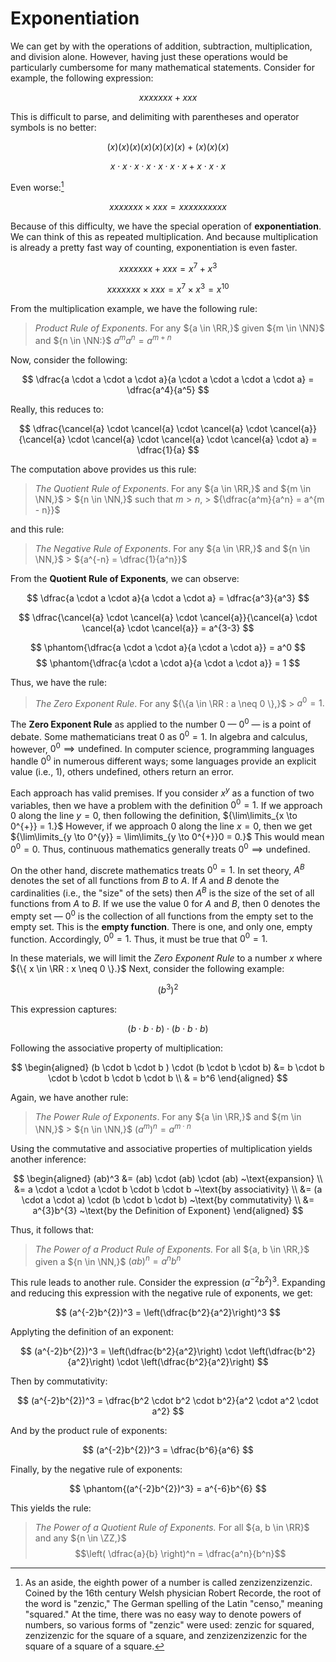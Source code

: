 # Exponentiation

We can get by with the operations of addition, subtraction, multiplication,
and division alone. However, having just these operations would be
particularly cumbersome for many mathematical statements. Consider for
example, the following expression:

$$
xxxxxxx + xxx
$$

This is difficult to parse, and delimiting with parentheses and operator
symbols is no better:

$$
(x)(x)(x)(x)(x)(x)(x) + (x)(x)(x)
$$

$$
x \cdot x \cdot x \cdot x \cdot x \cdot x \cdot x + x \cdot x \cdot x
$$

Even worse:[^zenzizenzic]

$$
xxxxxxx \times xxx = xxxxxxxxxx
$$

[^zenzizenzic]:
    As an aside, the eighth power of a number is called zenzizenzizenzic.
    Coined by the 16th century Welsh physician Robert Recorde, the root of
    the word is "zenzic," The German spelling of the Latin "censo," meaning
    "squared." At the time, there was no easy way to denote powers of
    numbers, so various forms of "zenzic" were used: zenzic for squared,
    zenzizenzic for the square of a square, and zenzizenzizenzic for the
    square of a square of a square.

Because of this difficulty, we have the special operation of
**exponentiation**. We can think of this as repeated multiplication. And
because multiplication is already a pretty fast way of counting,
exponentiation is even faster.

$$
xxxxxxx + xxx = x^7 + x^3
$$

$$
xxxxxxx \times xxx = x^7 \times x^3 = x^{10}
$$

From the multiplication example, we have the following rule:

> _Product Rule of Exponents_. For any ${a \in \RR,}$ given ${m \in \NN}$ and
> ${n \in \NN:}$ ${a^m a^n = a^{m + n}}$

Now, consider the following:

$$
\dfrac{a \cdot a \cdot a \cdot a}{a \cdot a \cdot a \cdot a \cdot a} =
\dfrac{a^4}{a^5}
$$

Really, this reduces to:

$$
\dfrac{\cancel{a} \cdot \cancel{a} \cdot \cancel{a} \cdot
\cancel{a}}{\cancel{a} \cdot \cancel{a} \cdot \cancel{a} \cdot
\cancel{a} \cdot a} = \dfrac{1}{a}
$$

The computation above provides us this rule:

> _The Quotient Rule of Exponents_. For any ${a \in \RR,}$ and
> ${m \in \NN,}$ > ${n \in \NN,}$ such that ${m > n,}$ >
> ${\dfrac{a^m}{a^n} = a^{m - n}}$

and this rule:

> _The Negative Rule of Exponents_. For any ${a \in \RR,}$ and
> ${n \in \NN,}$ > ${a^{-n} = \dfrac{1}{a^n}}$

From the **Quotient Rule of Exponents**, we can observe:

$$
	\dfrac{a \cdot a \cdot a}{a \cdot a \cdot a} = \dfrac{a^3}{a^3}
$$

$$
\dfrac{\cancel{a} \cdot \cancel{a} \cdot \cancel{a}}{\cancel{a} \cdot
\cancel{a} \cdot \cancel{a}} = a^{3-3}
$$

$$
	\phantom{\dfrac{a \cdot a \cdot a}{a \cdot a \cdot a}} = a^0
$$
$$
	\phantom{\dfrac{a \cdot a \cdot a}{a \cdot a \cdot a}} = 1
$$

Thus, we have the rule:

> _The Zero Exponent Rule_. For any ${\{a \in \RR : a \neq 0 \},}$ >
> ${a^0 = 1.}$

The **Zero Exponent Rule** as applied to the number ${0}$ &mdash; ${0^0}$
&mdash; is a point of debate. Some mathematicians treat 0 as ${0^0 = 1.}$
In algebra and calculus, however, ${0^0 \implies \text{undefined}.}$ In
computer science, programming languages handle ${0^0}$ in numerous
different ways; some languages provide an explicit value (i.e., 1), others
undefined, others return an error.

Each approach has valid premises. If you consider ${x^y}$ as a function of
two variables, then we have a problem with the definition ${0^0 = 1.}$ If
we approach 0 along the line ${y = 0,}$ then following the definition,
${\lim\limits_{x \to 0^{+}} = 1.}$ However, if we approach 0 along the line
${x = 0,}$ then we get
${\lim\limits_{y \to 0^{y}} = \lim\limits_{y \to 0^{+}}0 = 0.}$ This would
mean ${0^0 = 0.}$ Thus, continuous mathematics generally treats
${0^0 \implies \text{undefined}.}$

On the other hand, discrete mathematics treats ${0^0 = 1.}$ In set theory,
${A^B}$ denotes the set of all functions from ${B}$ to ${A.}$ If ${A}$ and
${B}$ denote the cardinalities (i.e., the "size" of the sets) then ${A^B}$
is the size of the set of all functions from ${A}$ to ${B.}$ If we use the
value 0 for ${A}$ and ${B,}$ then 0 denotes the empty set &mdash; ${0^0}$
is the collection of all functions from the empty set to the empty set.
This is the **empty function**. There is one, and only one, empty function.
Accordingly, ${0^0 = 1.}$ Thus, it must be true that ${0^0 = 1.}$

In these materials, we will limit the _Zero Exponent Rule_ to a number
${x}$ where ${\{ x \in \RR : x \neq 0 \}.}$ Next, consider the following
example:

$$(b^3)^2$$

This expression captures:

$$(b \cdot b \cdot b ) \cdot (b \cdot b \cdot b)$$

Following the associative property of multiplication:

$$
\begin{aligned}
	(b \cdot b \cdot b ) \cdot (b \cdot b \cdot b) &= b \cdot b \cdot b \cdot b \cdot b \cdot b \\
	& = b^6
\end{aligned}
$$

Again, we have another rule:

> _The Power Rule of Exponents_. For any ${a \in \RR,}$ and ${m \in \NN,}$ >
> ${n \in \NN,}$ ${(a^m)^n = a^{m \cdot n}}$

Using the commutative and associative properties of multiplication yields
another inference:

$$
\begin{aligned}
	(ab)^3 &= (ab) \cdot (ab) \cdot (ab) ~\text{expansion} \\
	&= a \cdot a \cdot a \cdot b \cdot b \cdot b ~\text{by associativity} \\
	&= (a \cdot a \cdot a) \cdot (b \cdot b \cdot b) ~\text{by commutativity} \\
	&= a^{3}b^{3} ~\text{by the Definition of Exponent}
\end{aligned}
$$

Thus, it follows that:

> _The Power of a Product Rule of Exponents._ For all ${a, b \in \RR,}$
> given a ${n \in \NN,}$ ${(ab)^n = a^n b^n}$

This rule leads to another rule. Consider the expression
${(a^{-2}b^{2})^3.}$ Expanding and reducing this expression with the
negative rule of exponents, we get:

$$
	(a^{-2}b^{2})^3 = \left(\dfrac{b^2}{a^2}\right)^3
$$

Applyting the definition of an exponent:

$$
(a^{-2}b^{2})^3 = \left(\dfrac{b^2}{a^2}\right) \cdot
\left(\dfrac{b^2}{a^2}\right) \cdot \left(\dfrac{b^2}{a^2}\right)
$$

Then by commutativity:

$$
(a^{-2}b^{2})^3 = \dfrac{b^2 \cdot b^2 \cdot b^2}{a^2
\cdot a^2 \cdot a^2}
$$

And by the product rule of exponents:

$$
	(a^{-2}b^{2})^3 = \dfrac{b^6}{a^6}
$$

Finally, by the negative rule of exponents:

$$
\phantom{(a^{-2}b^{2})^3} = a^{-6}b^{6}
$$

This yields the rule:

> _The Power of a Quotient Rule of Exponents._ For all ${a, b \in \RR}$ and
> any ${n \in \ZZ,}$ $$\left( \dfrac{a}{b} \right)^n = \dfrac{a^n}{b^n}$$
